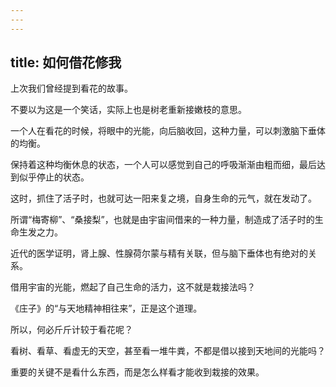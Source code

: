 ```yaml
---
---
---
```

title: 如何借花修我
---




上次我们曾经提到看花的故事。

不要以为这是一个笑话，实际上也是树老重新接嫩枝的意思。

一个人在看花的时候，将眼中的光能，向后脑收回，这种力量，可以刺激脑下垂体的均衡。

保持着这种均衡休息的状态，一个人可以感觉到自己的呼吸渐渐由粗而细，最后达到似乎停止的状态。

这时，抓住了活子时，也就可达一阳来复之境，自身生命的元气，就在发动了。

所谓“梅寄柳”、“桑接梨”，也就是由宇宙间借来的一种力量，制造成了活子时的生命生发之力。

近代的医学证明，肾上腺、性腺荷尔蒙与精有关联，但与脑下垂体也有绝对的关系。

借用宇宙的光能，燃起了自己生命的活力，这不就是栽接法吗？

《庄子》的“与天地精神相往来”，正是这个道理。

所以，何必斤斤计较于看花呢？

看树、看草、看虚无的天空，甚至看一堆牛粪，不都是借以接到天地间的光能吗？

重要的关键不是看什么东西，而是怎么样看才能收到栽接的效果。